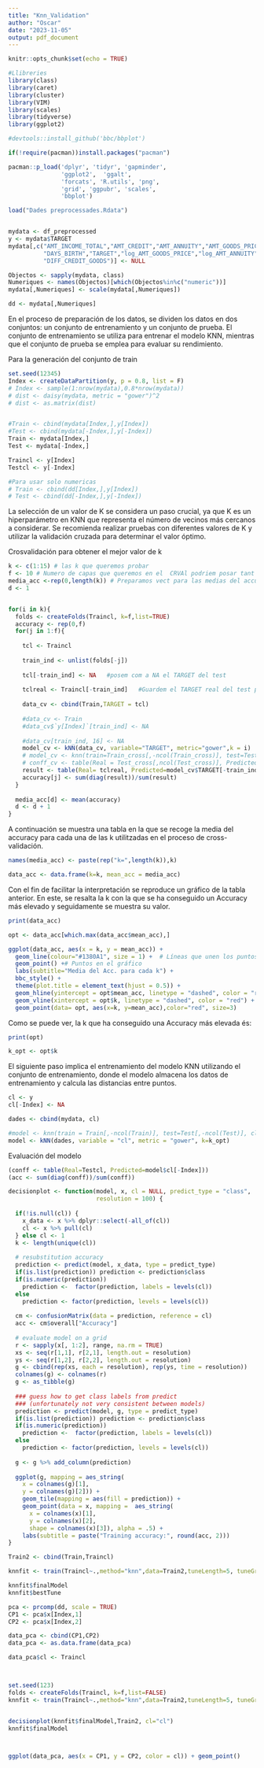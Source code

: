 ---
title: "Knn_Validation"
author: "Oscar"
date: "2023-11-05"
output: pdf_document
---

```{r setup, include=FALSE}
knitr::opts_chunk$set(echo = TRUE)
```

```{r, include=FALSE}
#Llibreries
library(class)
library(caret)
library(cluster)
library(VIM)
library(scales)
library(tidyverse)
library(ggplot2)

#devtools::install_github('bbc/bbplot')

if(!require(pacman))install.packages("pacman")

pacman::p_load('dplyr', 'tidyr', 'gapminder',
               'ggplot2',  'ggalt',
               'forcats', 'R.utils', 'png', 
               'grid', 'ggpubr', 'scales',
               'bbplot')
```

```{r, include=FALSE}
load("Dades preprocessades.Rdata")


mydata <- df_preprocessed
y <- mydata$TARGET
mydata[,c("AMT_INCOME_TOTAL","AMT_CREDIT","AMT_ANNUITY","AMT_GOODS_PRICE",
          "DAYS_BIRTH","TARGET","log_AMT_GOODS_PRICE","log_AMT_ANNUITY",
          "DIFF_CREDIT_GOODS")] <- NULL

Objectos <- sapply(mydata, class)
Numeriques <- names(Objectos)[which(Objectos%in%c("numeric"))]
mydata[,Numeriques] <- scale(mydata[,Numeriques])

dd <- mydata[,Numeriques]
```

En el proceso de preparación de los datos, se dividen los datos en dos conjuntos: un conjunto de entrenamiento y un conjunto de prueba. El conjunto de entrenamiento se utiliza para entrenar el modelo KNN, mientras que el conjunto de prueba se emplea para evaluar su rendimiento.


Para la generación del conjunto de train 
```{r, include=FALSE}
set.seed(12345)
Index <- createDataPartition(y, p = 0.8, list = F)
# Index <- sample(1:nrow(mydata),0.8*nrow(mydata))
# dist <- daisy(mydata, metric = "gower")^2
# dist <- as.matrix(dist)


#Train <- cbind(mydata[Index,],y[Index])
#Test <- cbind(mydata[-Index,],y[-Index])
Train <- mydata[Index,]
Test <- mydata[-Index,]

Traincl <- y[Index]
Testcl <- y[-Index]

#Para usar solo numericas
# Train <- cbind(dd[Index,],y[Index])
# Test <- cbind(dd[-Index,],y[-Index])
```

La selección de un valor de K se considera un paso crucial, ya que K es un hiperparámetro en KNN que representa el número de vecinos más cercanos a considerar. Se recomienda realizar pruebas con diferentes valores de K y utilizar la validación cruzada para determinar el valor óptimo.

Crosvalidación para obtener el mejor valor de k

```{r,include=FALSE}
k <- c(1:15) # las k que queremos probar
f <- 10 # Numero de capas que queremos en el  CRVAl podriem posar tant 5 com 10
media_acc <-rep(0,length(k)) # Preparamos vect para las medias del accuracy
d <- 1


for(i in k){
  folds <- createFolds(Traincl, k=f,list=TRUE) 
  accuracy <- rep(0,f)
  for(j in 1:f){
    
    tcl <- Traincl
    
    train_ind <- unlist(folds[-j])
    
    tcl[-train_ind] <- NA   #posem com a NA el TARGET del test
    
    tclreal <- Traincl[-train_ind]   #Guardem el TARGET real del test per fer la taula després i calcular l'accuracy
    
    data_cv <- cbind(Train,TARGET = tcl)
    
    #data_cv <- Train 
    #data_cv$`y[Index]`[train_ind] <- NA
    
    #data_cv[train_ind, 16] <- NA
    model_cv <- kNN(data_cv, variable="TARGET", metric="gower",k = i)
    # model_cv <- knn(train=Train_cross[,-ncol(Train_cross)], test=Test_cross[,-ncol(Test_cross)], cl = n Train_cross[,ncol(Train_cross)], k=i) 
    # conff_cv <- table(Real = Test_cross[,ncol(Test_cross)], Predicted = model_cv) 
    result <- table(Real= tclreal, Predicted=model_cv$TARGET[-train_ind])
    accuracy[j] <- sum(diag(result))/sum(result)
  }
  
  media_acc[d] <- mean(accuracy) 
  d <- d + 1
}
```


A continuación se muestra una tabla en la que se recoge la media del accuracy para cada una de las k utilitzadas en el proceso de cross-validación.

```{r,echo=FALSE, warning=FALSE}
names(media_acc) <- paste(rep("k=",length(k)),k)

data_acc <- data.frame(k=k, mean_acc = media_acc)
```

Con el fin de facilitar la interpretación se reproduce un gráfico de la tabla anterior. En este, se resalta la k con la que se ha conseguido un Accuracy más elevado y seguidamente se muestra su valor.

```{r, echo=FALSE, warning=FALSE}
print(data_acc)

opt <- data_acc[which.max(data_acc$mean_acc),]

ggplot(data_acc, aes(x = k, y = mean_acc)) +
  geom_line(colour="#1380A1", size = 1) +  # Líneas que unen los puntos
  geom_point() +# Puntos en el gráfico
  labs(subtitle="Media del Acc. para cada k") +
  bbc_style() +
  theme(plot.title = element_text(hjust = 0.5)) +
  geom_hline(yintercept = opt$mean_acc, linetype = "dashed", color = "red") +
  geom_vline(xintercept = opt$k, linetype = "dashed", color = "red") + 
  geom_point(data= opt, aes(x=k, y=mean_acc),color="red", size=3)
```

Como se puede ver, la k que ha conseguido una Accuracy más elevada és:

```{r, echo=FALSE}
print(opt)

k_opt <- opt$k
```

El siguiente paso implica el entrenamiento del modelo KNN utilizando el conjunto de entrenamiento, donde el modelo almacena los datos de entrenamiento y calcula las distancias entre puntos.

```{r}
cl <- y
cl[-Index] <- NA

dades <- cbind(mydata, cl)
```

```{r}
#model <- knn(train = Train[,-ncol(Train)], test=Test[,-ncol(Test)], cl=Train[,ncol(Train)], k=k_opt)
model <- kNN(dades, variable = "cl", metric = "gower", k=k_opt)
```

Evaluación del modelo

```{r}
(conff <- table(Real=Testcl, Predicted=model$cl[-Index]))
(acc <- sum(diag(conff))/sum(conff))
```


```{r}
decisionplot <- function(model, x, cl = NULL, predict_type = "class",
                         resolution = 100) {
  
  if(!is.null(cl)) {
    x_data <- x %>% dplyr::select(-all_of(cl))
    cl <- x %>% pull(cl)
  } else cl <- 1
  k <- length(unique(cl))
  
  # resubstitution accuracy
  prediction <- predict(model, x_data, type = predict_type)
  if(is.list(prediction)) prediction <- prediction$class
  if(is.numeric(prediction))
    prediction <-  factor(prediction, labels = levels(cl))
  else
    prediction <- factor(prediction, levels = levels(cl))
  
  cm <- confusionMatrix(data = prediction, reference = cl)
  acc <- cm$overall["Accuracy"]
  
  # evaluate model on a grid
  r <- sapply(x[, 1:2], range, na.rm = TRUE)
  xs <- seq(r[1,1], r[2,1], length.out = resolution)
  ys <- seq(r[1,2], r[2,2], length.out = resolution)
  g <- cbind(rep(xs, each = resolution), rep(ys, time = resolution))
  colnames(g) <- colnames(r)
  g <- as_tibble(g)
  
  ### guess how to get class labels from predict
  ### (unfortunately not very consistent between models)
  prediction <- predict(model, g, type = predict_type)
  if(is.list(prediction)) prediction <- prediction$class
  if(is.numeric(prediction))
    prediction <-  factor(prediction, labels = levels(cl))
  else
    prediction <- factor(prediction, levels = levels(cl))
  
  g <- g %>% add_column(prediction)
  
  ggplot(g, mapping = aes_string(
    x = colnames(g)[1],
    y = colnames(g)[2])) +
    geom_tile(mapping = aes(fill = prediction)) +
    geom_point(data = x, mapping =  aes_string(
      x = colnames(x)[1],
      y = colnames(x)[2],
      shape = colnames(x)[3]), alpha = .5) +
    labs(subtitle = paste("Training accuracy:", round(acc, 2)))
}
```



```{r}
Train2 <- cbind(Train,Traincl)

knnfit <- train(Traincl~.,method="knn",data=Train2,tuneLength=5, tuneGrid=data.frame(k=1:15), trControl=trainControl(method="cv", indexOut = folds))

knnfit$finalModel
knnfit$bestTune

```








```{r}
pca <- prcomp(dd, scale = TRUE)
CP1 <- pca$x[Index,1]
CP2 <- pca$x[Index,2]

data_pca <- cbind(CP1,CP2)
data_pca <- as.data.frame(data_pca)

data_pca$cl <- Traincl



set.seed(123)
folds <- createFolds(Traincl, k=f,list=FALSE)
knnfit <- train(Traincl~.,method="knn",data=Train2,tuneLength=5, tuneGrid=data.frame(k=1:15), trControl=trainControl(method="cv", indexOut = folds))


decisionplot(knnfit$finalModel,Train2, cl="cl")
knnfit$finalModel



ggplot(data_pca, aes(x = CP1, y = CP2, color = cl)) + geom_point()
```

